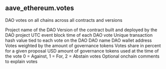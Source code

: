 ## aave_ethereum.votes 
DAO votes on all chains across all contracts and versions


<ParamField path="blockchain">

</ParamField>
<ParamField path="project">
Project name of the DAO
</ParamField>
<ParamField path="version">
Version of the contract built and deployed by the DAO project
</ParamField>
<ParamField path="block_time">
UTC event block time of each DAO vote
</ParamField>
<ParamField path="tx_hash">
Unique transaction hash value tied to each vote on the DAO
</ParamField>
<ParamField path="dao_name">
DAO name
</ParamField>
<ParamField path="dao_address">
DAO wallet address
</ParamField>
<ParamField path="proposal_id">

</ParamField>
<ParamField path="votes">
Votes weighted by the amount of governance tokens
</ParamField>
<ParamField path="votes_share">
Votes share in percent for a given proposal
</ParamField>
<ParamField path="token_symbol">

</ParamField>
<ParamField path="token_address">

</ParamField>
<ParamField path="votes_value_usd">
USD amount of governance tokens used at the time of the vote
</ParamField>
<ParamField path="voter_address">

</ParamField>
<ParamField path="support">
0 &#x3D; Against, 1 &#x3D; For, 2 &#x3D; Abstain votes
</ParamField>
<ParamField path="reason">
Optional onchain comments to explain votes
</ParamField>
